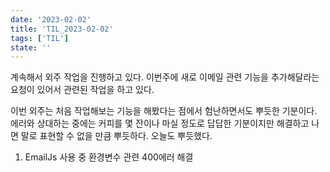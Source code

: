 ```yaml
---
date: '2023-02-02'
title: 'TIL_2023-02-02'
tags: ['TIL']
state: ''
---
```


계속해서 외주 작업을 진행하고 있다. 
이번주에 새로 이메일 관련 기능을 추가해달라는 요청이 있어서 관련된 작업을 하고 있다.

이번 외주는 처음 작업해보는 기능을 해봤다는 점에서 험난하면서도 뿌듯한 기분이다.
에러와 상대하는 중에는 커피를 몇 잔이나 마실 정도로 답답한 기분이지만 
해결하고 나면 말로 표현할 수 없을 만큼 뿌듯하다. 오늘도 뿌듯했다.

1. EmailJs 사용 중 환경변수 관련 400에러 해결 